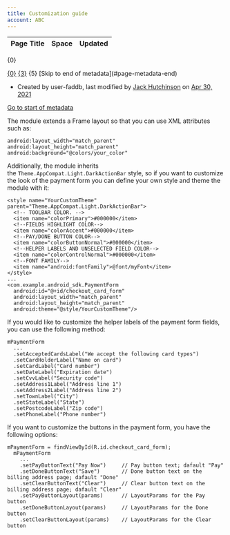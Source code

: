 ```yaml
---
title: Customization guide
account: ABC
---
```


<table class="aui"> <thead> <tr class="header"> <th class="search-result-title">Page Title</th> <th class="search-result-space">Space</th> <th class="search-result-date">Updated</th> </tr> </thead> </table> <p class="search-result-count">{0}</p> <tr class="search-result"> <td class="search-result-title"><a href="{1}" class="content-type-{2}"><span>{0}</span></a></td> <td class="search-result-space"><a class="space" href="/display/{4}/" title="{3}">{3}</a></td> <td class="search-result-date"><span class="date" title="{6}">{5}</span></td> </tr> [Skip to end of metadata](#page-metadata-end)

*   Created by user-faddb, last modified by [Jack Hutchinson](    /display/~jack.hutchinson
    ) on [Apr 30, 2021](/pages/diffpagesbyversion.action?pageId=2785814&selectedPageVersions=14&selectedPageVersions=15 "Show changes")

[Go to start of metadata](#page-metadata-start)

The module extends a Frame layout so that you can use XML attributes such as:

    android:layout_width="match_parent"
    android:layout_height="match_parent"
    android:background="@colors/your_color"

  

Additionally, the module inherits the `Theme.AppCompat.Light.DarkActionBar` style, so if you want to customize the look of the payment form you can define your own style and theme the module with it:

    <style name="YourCustomTheme" parent="Theme.AppCompat.Light.DarkActionBar">
      <!-- TOOLBAR COLOR. -->
      <item name="colorPrimary">#000000</item>
      <!--FIELDS HIGHLIGHT COLOR-->
      <item name="colorAccent">#000000</item>
      <!--PAY/DONE BUTTON COLOR-->
      <item name="colorButtonNormal">#000000</item>
      <!--HELPER LABELS AND UNSELECTED FIELD COLOR-->
      <item name="colorControlNormal">#000000</item>
      <!--FONT FAMILY-->
      <item name="android:fontFamily">@font/myFont</item>
    </style>
    ...
    <com.example.android_sdk.PaymentForm
      android:id="@+id/checkout_card_form"
      android:layout_width="match_parent"
      android:layout_height="match_parent"
      android:theme="@style/YourCustomTheme"/>

  

If you would like to customize the helper labels of the payment form fields, you can use the following method:

    mPaymentForm
      ...
      .setAcceptedCardsLabel("We accept the following card types")
      .setCardHolderLabel("Name on card")
      .setCardLabel("Card number")
      .setDateLabel("Expiration date")
      .setCvvLabel("Security code")
      .setAddress1Label("Address line 1")
      .setAddress2Label("Address line 2")
      .setTownLabel("City")
      .setStateLabel("State")
      .setPostcodeLabel("Zip code")
      .setPhoneLabel("Phone number")

  

If you want to customize the buttons in the payment form, you have the following options:

    mPaymentForm = findViewById(R.id.checkout_card_form);
      mPaymentForm
        ...
        .setPayButtonText("Pay Now")     // Pay button text; dafault "Pay"
        .setDoneButtonText("Save")       // Done button text on the billing address page; dafault "Done"
        .setClearButtonText("Clear")     // Clear button text on the billing address page; dafault "Clear"
        .setPayButtonLayout(params)      // LayoutParams for the Pay button
        .setDoneButtonLayout(params)     // LayoutParams for the Done button
        .setClearButtonLayout(params)    // LayoutParams for the Clear button
